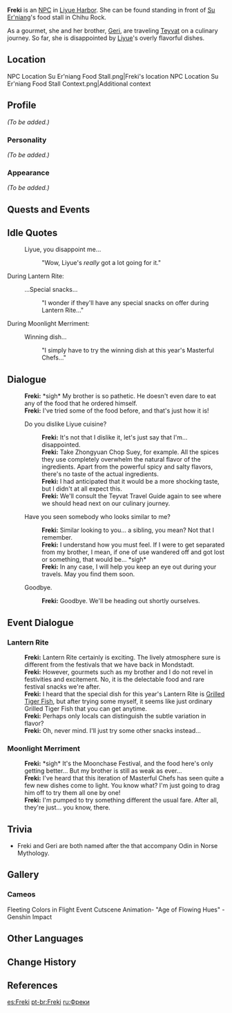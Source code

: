 {{Meta
<!-- REMOVE THIS TEMPLATE AFTER ADDING MISSING INFO -->
|missing_NPC_profile  = yes
}}
{{Character Infobox
|type             = NPC
|region           = Liyue
|region2          = Mondstadt
|image            = NPC Freki.png
|title            = Gourmet
|sibling          = Geri
|voiceKR          = {{w|ko:강시현|Kang Si-hyeon ({{ko|강시현}})}}<ref>Twitter: [https://twitter.com/kkangchoding/status/1346481762000543752 KR VA Self Announcement]</ref>
}}
'''Freki''' is an [[NPC]] in [[Liyue Harbor]]. She can be found standing in front of [[Su Er'niang]]'s food stall in Chihu Rock.

As a gourmet, she and her brother, [[Geri]], are traveling [[Teyvat]] on a culinary journey. So far, she is disappointed by [[Liyue]]'s overly flavorful dishes.

==Location==
<gallery>
NPC Location Su Er'niang Food Stall.png|Freki's location
NPC Location Su Er'niang Food Stall Context.png|Additional context
</gallery>

==Profile==
<!--detailed story/lore information goes here-->
''(To be added.)''

===Personality===
''(To be added.)''

===Appearance===
''(To be added.)''

==Quests and Events==
{{Quests and Events}}

==Idle Quotes==
{{Dialogue start}}
: {{DIcon|Idle}} Liyue, you disappoint me...
:: {{A|VO Freki 01.ogg}} "Wow, Liyue's ''really'' got a lot going for it."
{{Dialogue end}}

;During Lantern Rite:
{{Dialogue start}}
: {{DIcon|Idle}} ...Special snacks...
:: {{A|VO Freki Lantern Rite 01.ogg}} "I wonder if they'll have any special snacks on offer during Lantern Rite..."
{{Dialogue end}}

;During Moonlight Merriment:
{{Dialogue start}}
: {{DIcon|Idle}} Winning dish...
:: {{A|VO Freki Moonlight Merriment 01.ogg}} "I simply have to try the winning dish at this year's Masterful Chefs..."
{{Dialogue end}}

==Dialogue==
{{Dialogue start}}
:'''Freki:''' *sigh* My brother is so pathetic. He doesn't even dare to eat any of the food that he ordered himself.
:'''Freki:''' I've tried some of the food before, and that's just how it is!
:{{DIcon}} Do you dislike Liyue cuisine?
::'''Freki:''' It's not that I dislike it, let's just say that I'm... disappointed.
::'''Freki:''' Take Zhongyuan Chop Suey, for example. All the spices they use completely overwhelm the natural flavor of the ingredients. Apart from the powerful spicy and salty flavors, there's no taste of the actual ingredients.
::'''Freki:''' I had anticipated that it would be a more shocking taste, but I didn't at all expect this.
::'''Freki:''' We'll consult the Teyvat Travel Guide again to see where we should head next on our culinary journey.
:{{DIcon}} Have you seen somebody who looks similar to me?
::'''Freki:''' Similar looking to you... a sibling, you mean? Not that I remember.
::'''Freki:''' I understand how you must feel. If I were to get separated from my brother, I mean, if one of use wandered off and got lost or something, that would be... *sigh*
::'''Freki:''' In any case, I will help you keep an eye out during your travels. May you find them soon.
:{{DIcon}} Goodbye.
::'''Freki:''' Goodbye. We'll be heading out shortly ourselves.
{{Dialogue end}}

==Event Dialogue==
===Lantern Rite===
{{Dialogue start}}
:'''Freki:''' Lantern Rite certainly is exciting. The lively atmosphere sure is different from the festivals that we have back in Mondstadt.
:'''Freki:''' However, gourmets such as my brother and I do not revel in festivities and excitement. No, it is the delectable food and rare festival snacks we're after.
:'''Freki:''' I heard that the special dish for this year's Lantern Rite is [[Grilled Tiger Fish]], but after trying some myself, it seems like just ordinary Grilled Tiger Fish that you can get anytime.
:'''Freki:''' Perhaps only locals can distinguish the subtle variation in flavor?
:'''Freki:''' Oh, never mind. I'll just try some other snacks instead...
{{Dialogue end}}
===Moonlight Merriment===
{{Dialogue start}}
:'''Freki:''' *sigh* It's the Moonchase Festival, and the food here's only getting better... But my brother is still as weak as ever...
:'''Freki:''' I've heard that this iteration of Masterful Chefs has seen quite a few new dishes come to light. You know what? I'm just going to drag him off to try them all one by one!
:'''Freki:''' I'm pumped to try something different {{sic|form}} the usual fare. After all, they're just... you know, there.
{{Dialogue end}}

==Trivia==
* Freki and Geri are both named after the {{w|Geri and Freki|two wolves}} that accompany Odin in Norse Mythology.

==Gallery==
===Cameos===
<gallery>
Fleeting Colors in Flight Event Cutscene Animation- "Age of Flowing Hues" - Genshin Impact
</gallery>

==Other Languages==
{{Other Languages
|default_hidden = 1
|en      = Freki
|zhs     = 弗莱琪
|zhs_rm  = Fúláiqí
|zht     = 弗萊琪
|zht_rm  = Fúláiqí
|ja      = フレーキ
|ja_rm   = Fureeki
|ko      = 프레키
|ko_rm   = Peureki
|es      = Freki
|fr      = Freki
|ru      = Фреки
|th      = Freki
|vi      = Freki
|de      = Freki
|id      = Freki
|pt      = Freki
|tr      = Freki
|it      = Freki
}}

==Change History==
{{Change History|1.0}}

==References==
{{Reflist}}

[[es:Freki]]
[[pt-br:Freki]]
[[ru:Фреки]]